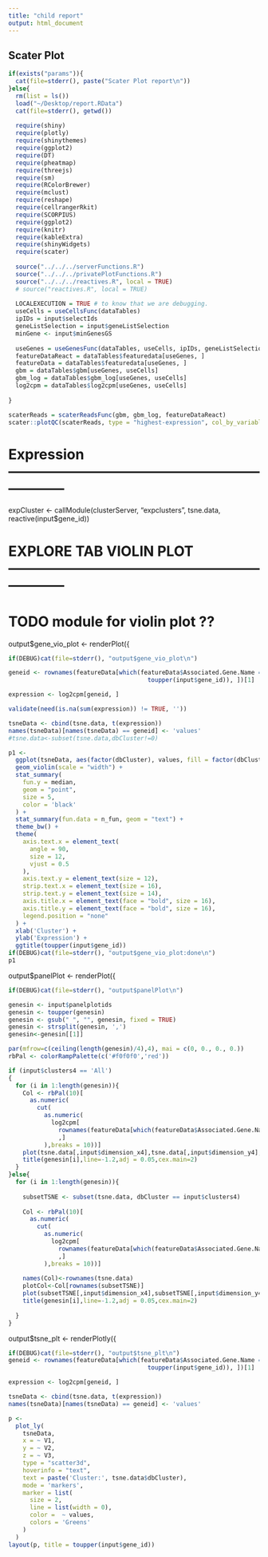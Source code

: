 ```yaml
---
title: "child report"
output: html_document
---
```


## Scater Plot

```r
if(exists("params")){
  cat(file=stderr(), paste("Scater Plot report\n"))
}else{
  rm(list = ls())
  load("~/Desktop/report.RData")
  cat(file=stderr(), getwd())
  
  require(shiny)
  require(plotly)
  require(shinythemes)
  require(ggplot2)
  require(DT)
  require(pheatmap)
  require(threejs)
  require(sm)
  require(RColorBrewer)
  require(mclust)
  require(reshape)
  require(cellrangerRkit)
  require(SCORPIUS)
  require(ggplot2)
  require(knitr)
  require(kableExtra)
  require(shinyWidgets)
  require(scater)
  
  source("../../../serverFunctions.R")
  source("../../../privatePlotFunctions.R")
  source("../../../reactives.R", local = TRUE)
  # source("reactives.R", local = TRUE)
  
  LOCALEXECUTION = TRUE # to know that we are debugging.
  useCells = useCellsFunc(dataTables)
  ipIDs = input$selectIds
  geneListSelection = input$geneListSelection
  minGene <- input$minGenesGS
  
  useGenes = useGenesFunc(dataTables, useCells, ipIDs, geneListSelection, minGene)
  featureDataReact = dataTables$featuredata[useGenes, ]
  featureData = dataTables$featuredata[useGenes, ]
  gbm = dataTables$gbm[useGenes, useCells]
  gbm_log = dataTables$gbm_log[useGenes, useCells]
  log2cpm = dataTables$log2cpm[useGenes, useCells]
  
}
```

```r
scaterReads = scaterReadsFunc(gbm, gbm_log, featureDataReact)
scater::plotQC(scaterReads, type = "highest-expression", col_by_variable="fixed")

```


# Expression ------------------------------------------------------------------
expCluster <- callModule(clusterServer, "expclusters", tsne.data, reactive(input$gene_id))




# EXPLORE TAB VIOLIN PLOT ------------------------------------------------------------------
# TODO module for violin plot  ??
output$gene_vio_plot <- renderPlot({


```r
if(DEBUG)cat(file=stderr(), "output$gene_vio_plot\n")

geneid <- rownames(featureData[which(featureData$Associated.Gene.Name ==
                                       toupper(input$gene_id)), ])[1]

expression <- log2cpm[geneid, ]

validate(need(is.na(sum(expression)) != TRUE, ''))

tsneData <- cbind(tsne.data, t(expression))
names(tsneData)[names(tsneData) == geneid] <- 'values'
#tsne.data<-subset(tsne.data,dbCluster!=0)

p1 <-
  ggplot(tsneData, aes(factor(dbCluster), values, fill = factor(dbCluster))) +
  geom_violin(scale = "width") +
  stat_summary(
    fun.y = median,
    geom = "point",
    size = 5,
    color = 'black'
  ) +
  stat_summary(fun.data = n_fun, geom = "text") +
  theme_bw() +
  theme(
    axis.text.x = element_text(
      angle = 90,
      size = 12,
      vjust = 0.5
    ),
    axis.text.y = element_text(size = 12),
    strip.text.x = element_text(size = 16),
    strip.text.y = element_text(size = 14),
    axis.title.x = element_text(face = "bold", size = 16),
    axis.title.y = element_text(face = "bold", size = 16),
    legend.position = "none"
  ) +
  xlab('Cluster') +
  ylab('Expression') +
  ggtitle(toupper(input$gene_id))
if(DEBUG)cat(file=stderr(), "output$gene_vio_plot:done\n")
p1

```


output$panelPlot <- renderPlot({


```r
if(DEBUG)cat(file=stderr(), "output$panelPlot\n")

genesin <- input$panelplotids
genesin <- toupper(genesin)
genesin <- gsub(" ", "", genesin, fixed = TRUE)
genesin <- strsplit(genesin, ',')
genesin<-genesin[[1]]

par(mfrow=c(ceiling(length(genesin)/4),4), mai = c(0, 0., 0., 0.))
rbPal <- colorRampPalette(c('#f0f0f0','red'))

if (input$clusters4 == 'All') 
{
  for (i in 1:length(genesin)){
    Col <- rbPal(10)[
      as.numeric(
        cut(
          as.numeric(
            log2cpm[
              rownames(featureData[which(featureData$Associated.Gene.Name==genesin[i]),])
              ,]
          ),breaks = 10))]
    plot(tsne.data[,input$dimension_x4],tsne.data[,input$dimension_y4],col=Col,pch=16,axes = FALSE,frame.plot = TRUE, ann=FALSE)
    title(genesin[i],line=-1.2,adj = 0.05,cex.main=2)
  }
}else{
  for (i in 1:length(genesin)){
    
    subsetTSNE <- subset(tsne.data, dbCluster == input$clusters4)
    
    Col <- rbPal(10)[
      as.numeric(
        cut(
          as.numeric(
            log2cpm[
              rownames(featureData[which(featureData$Associated.Gene.Name==genesin[i]),])
              ,]
          ),breaks = 10))]
    
    names(Col)<-rownames(tsne.data)
    plotCol<-Col[rownames(subsetTSNE)]
    plot(subsetTSNE[,input$dimension_x4],subsetTSNE[,input$dimension_y4],col=plotCol,pch=16,axes = FALSE,frame.plot = TRUE, ann=FALSE)
    title(genesin[i],line=-1.2,adj = 0.05,cex.main=2)
    
  }
}

```



output$tsne_plt <- renderPlotly({

```r
if(DEBUG)cat(file=stderr(), "output$tsne_plt\n")
geneid <- rownames(featureData[which(featureData$Associated.Gene.Name ==
                                       toupper(input$gene_id)), ])[1]

expression <- log2cpm[geneid, ]

tsneData <- cbind(tsne.data, t(expression))
names(tsneData)[names(tsneData) == geneid] <- 'values'

p <-
  plot_ly(
    tsneData,
    x = ~ V1,
    y = ~ V2,
    z = ~ V3,
    type = "scatter3d",
    hoverinfo = "text",
    text = paste('Cluster:', tsne.data$dbCluster),
    mode = 'markers',
    marker = list(
      size = 2,
      line = list(width = 0),
      color =  ~ values,
      colors = 'Greens'
    )
  )
layout(p, title = toupper(input$gene_id))

```

